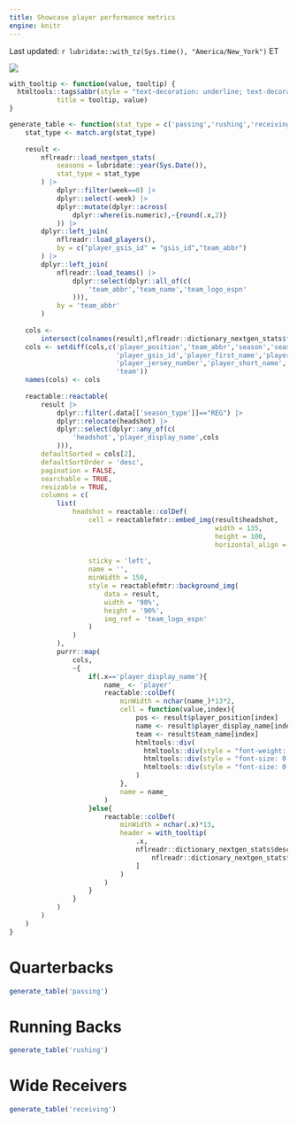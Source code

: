 ```yaml
---
title: Showcase player performance metrics
engine: knitr
---
```


Last updated: `r lubridate::with_tz(Sys.time(), "America/New_York")` ET

![](https://a.espncdn.com/combiner/i?img=/i/teamlogos/leagues/500/nfl.png&w=64&h=64&scale=crop&cquality=40&location=origin&h=200&w=200){.lightbox}

```r
with_tooltip <- function(value, tooltip) {
  htmltools::tags$abbr(style = "text-decoration: underline; text-decoration-style: dotted; cursor: help",
            title = tooltip, value)
}

generate_table <- function(stat_type = c('passing','rushing','receiving')){
    stat_type <- match.arg(stat_type)
    
    result <- 
        nflreadr::load_nextgen_stats(
            seasons = lubridate::year(Sys.Date()),
            stat_type = stat_type
        ) |> 
            dplyr::filter(week==0) |> 
            dplyr::select(-week) |> 
            dplyr::mutate(dplyr::across(
                dplyr::where(is.numeric),~{round(.x,2)}
            )) |> 
        dplyr::left_join(
            nflreadr::load_players(),
            by = c("player_gsis_id" = "gsis_id","team_abbr")
        ) |> 
        dplyr::left_join(
            nflreadr::load_teams() |> 
                dplyr::select(dplyr::all_of(c(
                    'team_abbr','team_name','team_logo_espn'
                ))),
            by = 'team_abbr'
        )
    
    cols <- 
        intersect(colnames(result),nflreadr::dictionary_nextgen_stats$field)
    cols <- setdiff(cols,c('player_position','team_abbr','season','season_type',
                           'player_gsis_id','player_first_name','player_last_name',
                           'player_jersey_number','player_short_name',
                           'team'))
    names(cols) <- cols
    
    reactable::reactable(
        result |> 
            dplyr::filter(.data[['season_type']]=="REG") |> 
            dplyr::relocate(headshot) |> 
            dplyr::select(dplyr::any_of(c(
                'headshot','player_display_name',cols
            ))),
        defaultSorted = cols[2],
        defaultSortOrder = 'desc',
        pagination = FALSE,
        searchable = TRUE,
        resizable = TRUE,
        columns = c(
            list(
                headshot = reactable::colDef(
                    cell = reactablefmtr::embed_img(result$headshot,
                                                    width = 135,
                                                    height = 100,
                                                    horizontal_align = "center"),
                    
                    sticky = 'left',
                    name = '',
                    minWidth = 150,
                    style = reactablefmtr::background_img(
                        data = result,
                        width = '90%',
                        height = '90%',
                        img_ref = 'team_logo_espn'
                    )
                )
            ),
            purrr::map(
                cols,
                ~{
                    if(.x=='player_display_name'){
                        name_ <- 'player'
                        reactable::colDef(
                            minWidth = nchar(name_)*13*2,
                            cell = function(value,index){
                                pos <- result$player_position[index]
                                name <- result$player_display_name[index]
                                team <- result$team_name[index]
                                htmltools::div(
                                  htmltools::div(style = "font-weight: 600", name),
                                  htmltools::div(style = "font-size: 0.75rem",pos),
                                  htmltools::div(style = "font-size: 0.75rem",team)
                                )
                            },
                            name = name_
                        )
                    }else{
                        reactable::colDef(
                            minWidth = nchar(.x)*13,
                            header = with_tooltip(
                                .x,
                                nflreadr::dictionary_nextgen_stats$description[
                                    nflreadr::dictionary_nextgen_stats$field==.x
                                ]
                            )
                        )
                    }
                }
            )
        )
    )
}

```
::: panel-tabset

# Quarterbacks

```r
generate_table('passing')
```

# Running Backs

```r
generate_table('rushing')
```

# Wide Receivers

```r
generate_table('receiving')
```

:::